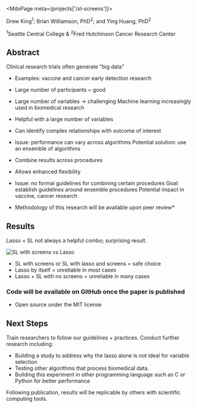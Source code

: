 
<MdxPage meta={projects['/sl-screens']}>

Drew King<sup>1</sup>; Brian Williamson, PhD<sup>2</sup>; and Ying Huang, PhD<sup>2</sup>

<sup>1</sup>Seattle Central College & <sup>2</sup>Fred Hutchinson Cancer Research Center

## Abstract

Clinical research trials often generate "big data"

* Examples: vaccine and cancer early detection research
* Large number of participants = good
* Large number of variables -> challenging
Machine learning increasingly used in biomedical research
* Helpful with a large number of variables
* Can identify complex relationships with outcome of interest
* Issue: performance can vary across algorithms
Potential solution: use an ensemble of algorithms
* Combine results across procedures
* Allows enhanced flexibility
* Issue: no formal guidelines for combining certain procedures
Goal: establish guidelines around ensemble procedures
Potential impact in vaccine, cancer research

* Methodology of this research will be available upon peer review*

## Results

Lasso + SL not always a helpful combo; surprising result.

![SL with screens vs Lasso](/images/lasso_vs_sl.png)

* SL with screens or SL with lasso and screens = safe choice
* Lasso by itself = unreliable in most cases
* Lasso + SL with no screens = unreliable in many cases

### Code will be available on GitHub once the paper is published

* Open source under the MIT license

## Next Steps

Train researchers to follow our guidelines + practices.
Conduct further research including:

* Building a study to address why the lasso alone is not ideal for variable selection
* Testing other algorithms that process biomedical data.
* Building this experiment in other programming language such as C or Python for better performance

Following publication, results will be replicable by others with scientific computing tools.

</MdxPage>
